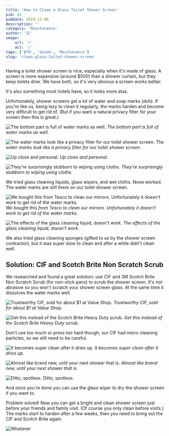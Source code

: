```yaml
---
title: 'How to Clean a Glass Toilet Shower Screen'
pid: 43
pubDate: 2019-12-08
description: ''
category: 'Maintenance'
author: 'ZC'
image:
    url: '/'
    alt: '/'
tags: ['BTO', 'Guide', 'Maintenance']
slug: 'clean-glass-toilet-shower-screen'
---
```


Having a toilet shower screen is nice, especially when it's made of glass. A screen is more expensive (around $500) than a shower curtain, but they keep toilets drier. We have both, so it's very obvious a screen works better.

It's also something most hotels have, so it looks more atas.

Unfortunately, shower screens get a lot of water and soap marks (duh). If you're like us, being lazy to clean it regularly, the marks harden and become very difficult to get rid of. (But if you want a natural privacy filter for your screen then this is great.)

![The bottom part is full of water marks as well.](./images/43_IMG_20191208_171628.jpg) _The bottom part is full of water marks as well._

![The water marks look like a privacy filter for our toilet shower screen.](./images/43_IMG_20191208_171639-1.jpg) _The water marks look like a privacy filter for our toilet shower screen._

![Up close and personal.](./images/43_IMG_20191208_171450-1.jpg) _Up close and personal._

![They're surprisingly stubborn to wiping using cloths.](./images/43_IMG_20191208_171511-1.jpg) _They're surprisingly stubborn to wiping using cloths._

We tried glass cleaning liquids, glass wipers, and wet cloths. None worked. The water marks are still there on our toilet shower screen.

![We bought this from Tesco to clean our mirrors. Unfortunately it doesn't work to get rid of the water marks.](./images/43_IMG_20190223_120955.jpg) _We bought this from Tesco to clean our mirrors. Unfortunately it doesn't work to get rid of the water marks._

![The effects of the glass cleaning liquid, doesn't work.](./images/43_IMG_20190223_121006.jpg) _The effects of the glass cleaning liquid, doesn't work._

We also tried glass cleaning sponges (gifted to us by the shower screen contractor), but it was super slow to clean and after a while didn't clean well.

## Solution: CIF and Scotch Brite Non Scratch Scrub

We researched and found a great solution: use CIF and 3M Scotch Brite Non Scratch Scrub (for non-stick pans) to scrub the shower screen. It's not abrasive so you won't scratch your shower screen glass. At the same time it dissolves the water marks well.

![Trustworthy CIF, sold for about $1 at Value Shop.](./images/43_IMG_20190223_121020.jpg) _Trustworthy CIF, sold for about $1 at Value Shop._

![Get this instead of the Scotch Brite Heavy Duty scrub.](./images/43_scotch-brite-no-scratch-scrub-sponge-9-pack1.jpg) _Get this instead of the Scotch Brite Heavy Duty scrub._

Don't use too much or press too hard though, our CIF had micro cleaning particles, so we still need to be careful.

![It becomes super clean after it dries up.](./images/43_IMG_20190223_172132.jpg) _It becomes super clean after it dries up._

![Almost like brand new, until your next shower that is.](./images/43_IMG_20190223_172058.jpg) _Almost like brand new, until your next shower that is._

![Ditto, spotless.](./images/43_IMG_20190223_172113.jpg) _Ditto, spotless._

And once you're done you can use the glass wiper to dry the shower screen if you want to.

Problem solved! Now you can get a bright and clean shower screen just before your friends and family visit. (Of course you only clean before visits.) The marks start to harden after a few weeks, then you need to bring out the CIF and Scotch Brite again.

![Whatever](./images/43_whatever.gif)
